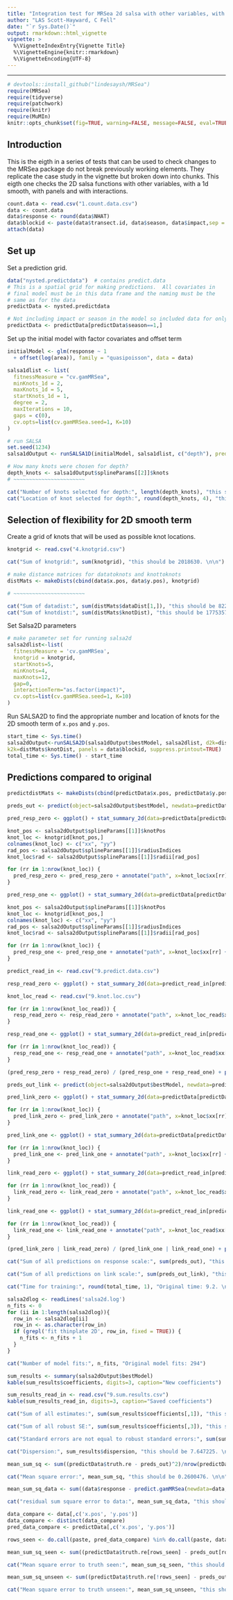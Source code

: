 ```yaml
---
title: "Integration test for MRSea 2d salsa with other variables, with 1d smooth, with panels and interactions"
author: "LAS Scott-Hayward, C Fell"
date: "`r Sys.Date()`"
output: rmarkdown::html_vignette
vignette: >
  %\VignetteIndexEntry{Vignette Title}
  %\VignetteEngine{knitr::rmarkdown}
  %\VignetteEncoding{UTF-8}
---
```



-------

```r
# devtools::install_github("lindesaysh/MRSea")
require(MRSea)
require(tidyverse)
require(patchwork)
require(knitr)
require(MuMIn)
knitr::opts_chunk$set(fig=TRUE, warning=FALSE, message=FALSE, eval=TRUE, comment = '')
```

## Introduction
This is the eigth in a series of tests that can be used to check changes to the MRSea package do not break previously working elements. They replicate the case study in the vignette but broken down into chunks. This eigth one checks the 2D salsa functions with other variables, with a 1d smooth, with panels and with interactions.

```r
count.data <- read.csv("1.count.data.csv")
data <- count.data
data$response <- round(data$NHAT)
data$blockid <- paste(data$transect.id, data$season, data$impact,sep = "")
attach(data)
```

## Set up

Set a prediction grid.  

```r
data("nysted.predictdata")  # contains predict.data
# This is a spatial grid for making predictions.  All covariates in 
# final model must be in this data frame and the naming must be the 
# same as for the data
predictData <- nysted.predictdata

# Not including impact or season in the model so included data for only one season, season = 1 has highest count
predictData <- predictData[predictData$season==1,]

```

Set up the initial model with factor covariates and offset term
```r
initialModel <- glm(response ~ 1
  + offset(log(area)), family = "quasipoisson", data = data)

```


```r

salsa1dlist <- list(
  fitnessMeasure = "cv.gamMRSea", 
  minKnots_1d = 2,
  maxKnots_1d = 5, 
  startKnots_1d = 1, 
  degree = 2, 
  maxIterations = 10, 
  gaps = c(0), 
  cv.opts=list(cv.gamMRSea.seed=1, K=10)
)

```


```r
# run SALSA
set.seed(1234)
salsa1dOutput <- runSALSA1D(initialModel, salsa1dlist, c("depth"), predictionData=predictData, datain=data, removal=TRUE, panelid = data$blockid)
```

```r
# How many knots were chosen for depth?
depth_knots <- salsa1dOutput$splineParams[[2]]$knots
# ~~~~~~~~~~~~~~~~~~~~~~~

cat("Number of knots selected for depth:", length(depth_knots), "this should be 1. \n\n")
cat("Location of knot selected for depth:", round(depth_knots, 4), "this should be -12.212. \n\n")

```

## Selection of flexibility for 2D smooth term

Create a grid of knots that will be used as possible knot locations.

```r

knotgrid <- read.csv("4.knotgrid.csv")

```


```r

cat("Sum of knotgrid:", sum(knotgrid), "this should be 2018630. \n\n")

```


```r
# make distance matrices for datatoknots and knottoknots
distMats <- makeDists(cbind(data$x.pos, data$y.pos), knotgrid)

# ~~~~~~~~~~~~~~~~~~~~~~~

```



```r

cat("Sum of datadist:", sum(distMats$dataDist[1,]), "this should be 8224.849. \n\n")
cat("Sum of knotdist:", sum(distMats$knotDist), "this should be 1775357. \n\n")

```


Set Salsa2D parameters


```r

# make parameter set for running salsa2d
salsa2dlist<-list(
  fitnessMeasure = 'cv.gamMRSea', 
  knotgrid = knotgrid, 
  startKnots=5, 
  minKnots=4, 
  maxKnots=12, 
  gap=0,
  interactionTerm="as.factor(impact)",
  cv.opts=list(cv.gamMRSea.seed=1, K=10)
)
```



Run SALSA2D to find the appropriate number and location of knots for the 2D smooth term of `x.pos` and `y.pos`.

```r

start_time <- Sys.time()
salsa2dOutput<-runSALSA2D(salsa1dOutput$bestModel, salsa2dlist, d2k=distMats$dataDist, 
k2k=distMats$knotDist, panels = data$blockid, suppress.printout=TRUE)
total_time <- Sys.time() - start_time

```


## Predictions compared to original

```r

predictdistMats <- makeDists(cbind(predictData$x.pos, predictData$y.pos), knotgrid)

preds_out <- predict(object=salsa2dOutput$bestModel, newdata=predictData, type='response', g2k=predictdistMats$dataDist)

pred_resp_zero <- ggplot() + stat_summary_2d(data=predictData[predictData$impact==0,], aes(x.pos, y.pos, z=preds_out[predictData$impact==0]), fun=max, binwidth=c(0.5,0.5)) + theme_bw() + scale_fill_distiller(palette = "Spectral", name="Animal Counts", limit=c(0, 11.3)) + coord_fixed(ratio = 1) + xlab("X coordinate") + ylab("Y coordinate") + ggtitle("New predictions - Impact=0") + theme(text=element_text(size=6))

knot_pos <- salsa2dOutput$splineParams[[1]]$knotPos
knot_loc <- knotgrid[knot_pos,]
colnames(knot_loc) <- c("xx", "yy")
rad_pos <- salsa2dOutput$splineParams[[1]]$radiusIndices
knot_loc$rad <- salsa2dOutput$splineParams[[1]]$radii[rad_pos]

for (rr in 1:nrow(knot_loc)) {
  pred_resp_zero <- pred_resp_zero + annotate("path", x=knot_loc$xx[rr] + 0.5 * cos(seq(0,2*pi,length.out=100)), y=knot_loc$yy[rr] + 0.5 * sin(seq(0,2*pi,length.out=100)))
}

pred_resp_one <- ggplot() + stat_summary_2d(data=predictData[predictData$impact==1,], aes(x.pos, y.pos, z=preds_out[predictData$impact==1,]), fun=max, binwidth=c(0.5,0.5)) + theme_bw() + scale_fill_distiller(palette = "Spectral", name="Animal Counts", limit=c(0, 11.3)) + coord_fixed(ratio = 1) + xlab("X coordinate") + ylab("Y coordinate") + ggtitle("New predictions - Impact=1") + theme(text=element_text(size=6))

knot_pos <- salsa2dOutput$splineParams[[1]]$knotPos
knot_loc <- knotgrid[knot_pos,]
colnames(knot_loc) <- c("xx", "yy")
rad_pos <- salsa2dOutput$splineParams[[1]]$radiusIndices
knot_loc$rad <- salsa2dOutput$splineParams[[1]]$radii[rad_pos]

for (rr in 1:nrow(knot_loc)) {
  pred_resp_one <- pred_resp_one + annotate("path", x=knot_loc$xx[rr] + 0.5 * cos(seq(0,2*pi,length.out=100)), y=knot_loc$yy[rr] + 0.5 * sin(seq(0,2*pi,length.out=100)))
}

predict_read_in <- read.csv("9.predict.data.csv")

resp_read_zero <- ggplot() + stat_summary_2d(data=predict_read_in[predictData$impact==0,], aes(x.pos, y.pos, z=ResponsePredictions), fun=max, binwidth=c(0.5,0.5)) + theme_bw() + scale_fill_distiller(palette = "Spectral", name="Animal Counts", limit=c(0, 11.3)) + coord_fixed(ratio = 1) + xlab("X coordinate") + ylab("Y coordinate") + ggtitle("Saved predictions - Impact=0") + theme(text=element_text(size=6))

knot_loc_read <- read.csv("9.knot.loc.csv")

for (rr in 1:nrow(knot_loc_read)) {
  resp_read_zero <- resp_read_zero + annotate("path", x=knot_loc_read$xx[rr] + 0.5 * cos(seq(0,2*pi,length.out=100)), y=knot_loc_read$yy[rr] + 0.5 * sin(seq(0,2*pi,length.out=100)))
}

resp_read_one <- ggplot() + stat_summary_2d(data=predict_read_in[predictData$impact==1,], aes(x.pos, y.pos, z=ResponsePredictions), fun=max, binwidth=c(0.5,0.5)) + theme_bw() + scale_fill_distiller(palette = "Spectral", name="Animal Counts", limit=c(0, 11.3)) + coord_fixed(ratio = 1) + xlab("X coordinate") + ylab("Y coordinate") + ggtitle("Saved predictions - Impact=1") + theme(text=element_text(size=6))   

for (rr in 1:nrow(knot_loc_read)) {
  resp_read_one <- resp_read_one + annotate("path", x=knot_loc_read$xx[rr] + 0.5 * cos(seq(0,2*pi,length.out=100)), y=knot_loc_read$yy[rr] + 0.5 * sin(seq(0,2*pi,length.out=100)))
}

(pred_resp_zero + resp_read_zero) / (pred_resp_one + resp_read_one) + plot_layout(guides = 'collect')

```


```r

preds_out_link <- predict(object=salsa2dOutput$bestModel, newdata=predictData, type='link', g2k=predictdistMats$dataDist)

pred_link_zero <- ggplot() + stat_summary_2d(data=predictData[predictData$impact==0,], aes(x.pos, y.pos, z=preds_out_link[predictData$impact==0,]), fun=max, binwidth=c(0.5,0.5)) + theme_bw() + scale_fill_distiller(palette = "Spectral", name="Nhat on link scale", limit=c(-9.1, 4.3)) + coord_fixed(ratio = 1) + xlab("X coordinate") + ylab("Y coordinate") + ggtitle("New Predictions - Impact=0") + theme(text=element_text(size=6))

for (rr in 1:nrow(knot_loc)) {
  pred_link_zero <- pred_link_zero + annotate("path", x=knot_loc$xx[rr] + 0.5 * cos(seq(0,2*pi,length.out=100)), y=knot_loc$yy[rr] + 0.5 * sin(seq(0,2*pi,length.out=100)))
}

pred_link_one <- ggplot() + stat_summary_2d(data=predictData[predictData$impact==1,], aes(x.pos, y.pos, z=preds_out_link[predictData$impact==1,]), fun=max, binwidth=c(0.5,0.5)) + theme_bw() + scale_fill_distiller(palette = "Spectral", name="Nhat on link scale", limit=c(-9.1, 4.3)) + coord_fixed(ratio = 1) + xlab("X coordinate") + ylab("Y coordinate") + ggtitle("New Predictions - Impact=1") + theme(text=element_text(size=6))

for (rr in 1:nrow(knot_loc)) {
  pred_link_one <- pred_link_one + annotate("path", x=knot_loc$xx[rr] + 0.5 * cos(seq(0,2*pi,length.out=100)), y=knot_loc$yy[rr] + 0.5 * sin(seq(0,2*pi,length.out=100)))
}

link_read_zero <- ggplot() + stat_summary_2d(data=predict_read_in[predict_read_in$impact==0,], aes(x.pos, y.pos, z=LinkPredictions), fun=max, binwidth=c(0.5,0.5)) + theme_bw() + scale_fill_distiller(palette = "Spectral", name="Nhat on link scale", limit=c(-9.1, 4.3)) + coord_fixed(ratio = 1) + xlab("X coordinate") + ylab("Y coordinate") + ggtitle("Saved Preds - Impact=0") + theme(text=element_text(size=6))

for (rr in 1:nrow(knot_loc_read)) {
  link_read_zero <- link_read_zero + annotate("path", x=knot_loc_read$xx[rr] + 0.5 * cos(seq(0,2*pi,length.out=100)), y=knot_loc_read$yy[rr] + 0.5 * sin(seq(0,2*pi,length.out=100)))
}

link_read_one <- ggplot() + stat_summary_2d(data=predict_read_in[predict_read_in$impact==1,], aes(x.pos, y.pos, z=LinkPredictions), fun=max, binwidth=c(0.5,0.5)) + theme_bw() + scale_fill_distiller(palette = "Spectral", name="Nhat on link scale", limit=c(-9.1, 4.3)) + coord_fixed(ratio = 1) + xlab("X coordinate") + ylab("Y coordinate") + ggtitle("Saved Preds - Impact=1") + theme(text=element_text(size=6))

for (rr in 1:nrow(knot_loc_read)) {
  link_read_one <- link_read_one + annotate("path", x=knot_loc_read$xx[rr] + 0.5 * cos(seq(0,2*pi,length.out=100)), y=knot_loc_read$yy[rr] + 0.5 * sin(seq(0,2*pi,length.out=100)))
}

(pred_link_zero | link_read_zero) / (pred_link_one | link_read_one) + plot_layout(guides = 'collect')

```




```r

cat("Sum of all predictions on response scale:", sum(preds_out), "this should be 4380.476. \n\n")

cat("Sum of all predictions on link scale:", sum(preds_out_link), "this should be -13311.91. \n\n")

cat("Time for training:", round(total_time, 1), "Original time: 9.2. \n\n")

salsa2dlog <- readLines('salsa2d.log')
n_fits <- 0
for (ii in 1:length(salsa2dlog)){
  row_in <- salsa2dlog[ii]
  row_in <- as.character(row_in)
  if (grepl('fit thinplate 2D', row_in, fixed = TRUE)) {
    n_fits <- n_fits + 1
  }
}

cat("Number of model fits:", n_fits, "Original model fits: 294")

```


```r
sum_results <- summary(salsa2dOutput$bestModel)
kable(sum_results$coefficients, digits=3, caption="New coefficients")

```


```r
sum_results_read_in <- read.csv("9.sum.results.csv")
kable(sum_results_read_in, digits=3, caption="Saved coefficients")

```



```r

cat("Sum of all estimates:", sum(sum_results$coefficients[,1]), "this should be 16.09683. \n\n")

cat("Sum of all robust SE:", sum(sum_results$coefficients[,3]), "this should be 24.33219. \n\n")

cat("Standard errors are not equal to robust standard errors:", sum(sum_results$coefficients[,2])!=sum(sum_results$coefficients[,3]), "\n\n")

cat("Dispersion:", sum_results$dispersion, "this should be 7.647225. \n\n")

```



```r

mean_sum_sq <- sum((predictData$truth.re - preds_out)^2)/nrow(predictData)

cat("Mean square error:", mean_sum_sq, "this should be 0.2600476. \n\n")

mean_sum_sq_data <- sum((data$response - predict.gamMRSea(newdata=data, object=salsa2dOutput$bestModel))^2)/nrow(predictData)

cat("residual sum square error to data:", mean_sum_sq_data, "this should be 5.70696. \n\n")

data_compare <- data[,c('x.pos', 'y.pos')]
data_compare <- distinct(data_compare)
pred_data_compare <- predictData[,c('x.pos', 'y.pos')]

rows_seen <- do.call(paste, pred_data_compare) %in% do.call(paste, data_compare)

mean_sum_sq_seen <- sum((predictData$truth.re[rows_seen] - preds_out[rows_seen])^2)/nrow(predictData[rows_seen,])

cat("Mean square error to truth seen:", mean_sum_sq_seen, "this should be 0.2617101. \n\n")

mean_sum_sq_unseen <- sum((predictData$truth.re[!rows_seen] - preds_out[!rows_seen])^2)/nrow(predictData[!rows_seen,])

cat("Mean square error to truth unseen:", mean_sum_sq_unseen, "this should be 0.2595128. \n\n")

```







